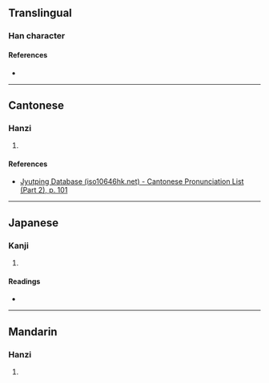 {{character info/new}}
==Translingual==

===Han character===
{{Han char|rn=46|rad=山|as=13|sn=16|four=26711|canj=UWLY|ids=⿰山罪}}

====References====
* {{Han ref|kx=0321.081|dkj=49057|hdz=10800.170|uh=5DB5|ud=23989|bh=E962|bd=59746}}

----

==Cantonese==

===Hanzi===
{{yue-hanzi|jyut=[[zeoi2]]|y=jeui2}}

# {{defn|lang=yue|sort=山13}}

====References====
* [http://www.iso10646hk.net/jp/document/download.jsp Jyutping Database (iso10646hk.net) - Cantonese Pronunciation List (Part 2), p. 101]

----

==Japanese==

===Kanji===
{{ja-kanji|grade=|rs=山13}}

# {{defn|lang=ja|sort=山13}}

====Readings====
* {{ja-readings|on=[[さい]] (sai)|kun=}}

----

==Mandarin==

===Hanzi===
{{cmn-hanzi|pin=[[zuǐ]] ([[zui3]])|wg=tsui<sup>3</sup>}}

# {{defn|lang=cmn|sort=山13}}